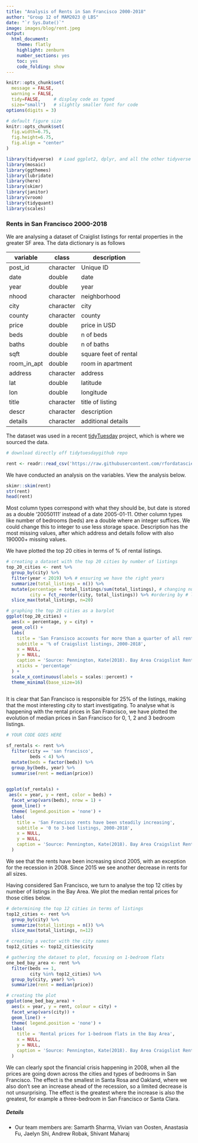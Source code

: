 ```yaml
---
title: "Analysis of Rents in San Francisco 2000-2018"
author: "Group 12 of MAM2023 @ LBS"
date: "`r Sys.Date()`"
image: images/blog/rent.jpeg
output:
  html_document:
    theme: flatly
    highlight: zenburn
    number_sections: yes
    toc: yes
    code_folding: show
---
```


```r
knitr::opts_chunk$set(
  message = FALSE, 
  warning = FALSE, 
  tidy=FALSE,     # display code as typed
  size="small")   # slightly smaller font for code
options(digits = 3)

# default figure size
knitr::opts_chunk$set(
  fig.width=6.75, 
  fig.height=6.75,
  fig.align = "center"
)
```

```r
library(tidyverse)  # Load ggplot2, dplyr, and all the other tidyverse packages
library(mosaic)
library(ggthemes)
library(lubridate)
library(here)
library(skimr)
library(janitor)
library(vroom)
library(tidyquant)
library(scales)
```

### Rents in San Francisco 2000-2018

We are analysing a dataset of Craiglist listings for rental properties in the greater SF area.
The data dictionary is as follows

| variable    | class     | description           |
|-------------|-----------|-----------------------|
| post_id     | character | Unique ID             |
| date        | double    | date                  |
| year        | double    | year                  |
| nhood       | character | neighborhood          |
| city        | character | city                  |
| county      | character | county                |
| price       | double    | price in USD          |
| beds        | double    | n of beds             |
| baths       | double    | n of baths            |
| sqft        | double    | square feet of rental |
| room_in_apt | double    | room in apartment     |
| address     | character | address               |
| lat         | double    | latitude              |
| lon         | double    | longitude             |
| title       | character | title of listing      |
| descr       | character | description           |
| details     | character | additional details    |

The dataset was used in a recent [tidyTuesday](https://github.com/rfordatascience/tidytuesday) project, which is where we sourced the data. 

```r
# download directly off tidytuesdaygithub repo

rent <- readr::read_csv('https://raw.githubusercontent.com/rfordatascience/tidytuesday/master/data/2022/2022-07-05/rent.csv')

```

We have conducted an analysis on the variables. View the analysis below.

```r
skimr::skim(rent)
str(rent)
head(rent)

```


Most column types correspond with what they should be, but date is stored as a double '20050111' instead of a date 2005-01-11. Other column types like number of bedrooms (beds) are a double where an integer suffices. We could change this to integer to use less storage space. Description has the most missing values, after which address and details follow with also 190000+ missing values.

We have plotted the top 20 cities in terms of % of rental listings. 

```r
# creating a dataset with the top 20 cities by number of listings
top_20_cities <- rent %>%
  group_by(city) %>%
  filter(year < 2019) %>% # ensuring we have the right years
  summarize(total_listings = n()) %>%
  mutate(percentage = total_listings/sum(total_listings), # changing number to a percentage
         city = fct_reorder(city, total_listings)) %>% #ordering by # listings
  slice_max(total_listings, n=20) 

# graphing the top 20 cities as a barplot
ggplot(top_20_cities) +
  aes(x = percentage, y = city) +
  geom_col() +
  labs(
    title = 'San Fransisco accounts for more than a quarter of all rental classifieds',
    subtitle = '% of Craigslist listings, 2000-2018',
    x = NULL,
    y = NULL,
    caption = 'Source: Pennington, Kate(2018). Bay Area Craigslist Rental Housing Posts, 2000-2018',
    xticks = 'percentage'
  ) +
  scale_x_continuous(labels = scales::percent) +
  theme_minimal(base_size=16)
  

```

It is clear that San Francisco is responsible for 25% of the listings, making that the most interesting city to start investigating. To analyse what is happening with the rental prices in San Francisco, we have plotted the evolution of median prices in San Francisco for 0, 1, 2 and 3 bedroom listings. 

```r

# YOUR CODE GOES HERE

sf_rentals <- rent %>%
  filter(city == 'san francisco',
         beds < 4) %>% 
  mutate(beds = factor(beds)) %>%
  group_by(beds, year) %>%
  summarise(rent = median(price))
  

ggplot(sf_rentals) +
 aes(x = year, y = rent, color = beds) +
  facet_wrap(vars(beds), nrow = 1) +
  geom_line() +
  theme( legend.position = 'none') +
  labs(
    title = 'San Francisco rents have been steadily increasing',
    subtitle = '0 to 3-bed listings, 2000-2018',
    x = NULL,
    y = NULL,
    caption = 'Source: Pennington, Kate(2018). Bay Area Craigslist Rental Housing Posts, 2000-2018',
  )


```

We see that the rents have been increasing sincd 2005, with an exception for the recession in 2008. Since 2015 we see another decrease in rents for all sizes. 

Having considered San Francisco, we turn to analyse the top 12 cities by number of listings in the Bay Area. We plot the median rental prices for those cities below.


```r

# determining the top 12 cities in terms of listings
top12_cities <- rent %>%
  group_by(city) %>%
  summarize(total_listings = n()) %>%
  slice_max(total_listings, n=12)

# creating a vector with the city names
top12_cities <- top12_cities$city

# gathering the dataset to plot, focusing on 1-bedroom flats
one_bed_bay_area <- rent %>%
  filter(beds == 1,
         city %in% top12_cities) %>%
  group_by(city, year) %>%
  summarize(rent = median(price))

# creating the plot
ggplot(one_bed_bay_area) +
  aes(x = year, y = rent, colour = city) +
  facet_wrap(vars(city)) +
  geom_line() +
  theme( legend.position = 'none') +
  labs(
    title = 'Rental prices for 1-bedroom flats in the Bay Area',
    x = NULL,
    y = NULL,
    caption = 'Source: Pennington, Kate(2018). Bay Area Craigslist Rental Housing Posts, 2000-2018',
  )

```


We can clearly spot the financial crisis happening in 2008, when all the prices are going down across the cities and types of bedrooms in San Francisco. The effect is the smallest in Santa Rosa and Oakland, where we also don't see an increase ahead of the recession, so a limited decrease is not unsurprising. The effect is the greatest where the increase is also the greatest, for example a three-bedroom in San Francisco or Santa Clara. 

##### Details

-   Our team members are: Samarth Sharma, Vivian van Oosten, Anastasia Fu, Jaelyn Shi, Andrew Robak, Shivant Maharaj

